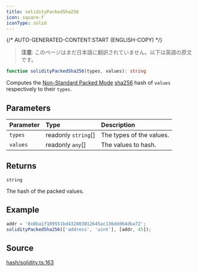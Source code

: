 ```yaml
---
title: solidityPackedSha256
icon: square-f
iconType: solid
---
```


{/* AUTO-GENERATED-CONTENT:START (ENGLISH-COPY) */}

> **注意**: このページはまだ日本語に翻訳されていません。以下は英語の原文です。

```ts
function solidityPackedSha256(types, values): string
```

Computes the [Non-Standard Packed
Mode](https://docs.soliditylang.org/en/v0.8.14/abi-spec.html#non-standard-packed-mode) [sha256](../functions/sha256)
hash of `values` respectively to their `types`.

## Parameters

| Parameter | Type | Description |
| :------ | :------ | :------ |
| `types` | readonly `string`[] | The types of the values. |
| `values` | readonly `any`[] | The values to hash. |

## Returns

`string`

The hash of the packed values.

## Example

```ts
addr = '0x8ba1f109551bd432803012645ac136ddd64dba72';
solidityPackedSha256(['address', 'uint'], [addr, 45]);
```

## Source

[hash/solidity.ts:163](https://github.com/dominant-strategies/quais.js/blob/c1c12d43f9d34c6baad2b0542bd6d0acd6fefcbf/src/hash/solidity.ts#L163)
